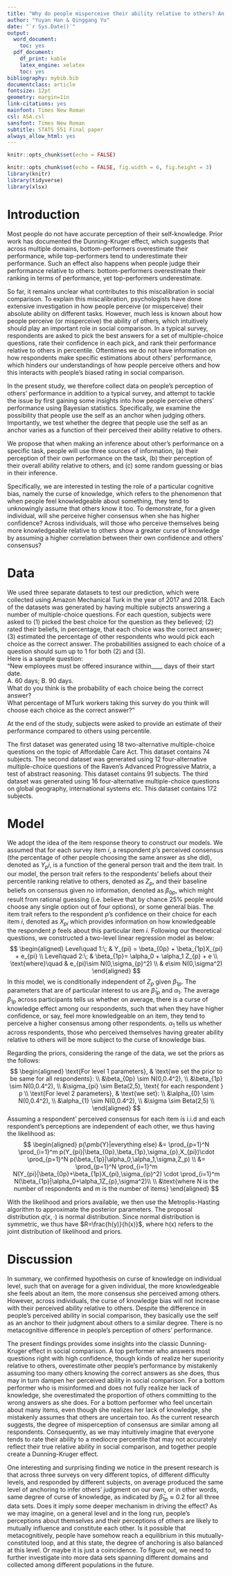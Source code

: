 ```yaml
---
title: "Why do people misperceive their ability relative to others? An examination using Bayesian statistics"
author: "Yuyan Han & Qinggang Yu"
date: "`r Sys.Date()`"
output:
  word_document:
    toc: yes
  pdf_document:
    df_print: kable
    latex_engine: xelatex
    toc: yes
bibliography: mybib.bib
documentclass: article
fontsize: 12pt
geometry: margin=1in
link-citations: yes
mainfont: Times New Roman
csl: ASA.csl
sansfont: Times New Roman
subtitle: STATS 551 Final paper
always_allow_html: yes
---
```


\pagebreak

```r
knitr::opts_chunk$set(echo = FALSE)
```

```r
knitr::opts_chunk$set(echo = FALSE, fig.width = 6, fig.height = 3)
library(knitr)
library(tidyverse)
library(xlsx)
```

# Introduction

Most people do not have accurate perception of their self-knowledge. Prior work has documented the Dunning-Kruger effect, which suggests that across multiple domains, bottom-performers overestimate their performance, while top-performers tend to underestimate their performance. Such an effect also happens when people judge their performance relative to others: bottom-performers overestimate their ranking in terms of performance, yet top-performers underestimate. 

So far, it remains unclear what contributes to this miscalibration in social comparison. To explain this miscalibration, psychologists have done extensive investigation in how people perceive (or misperceive) their absolute ability on different tasks. However, much less is known about how people perceive (or misperceive) the ability of others, which intuitively should play an important role in social comparison. In a typical survey, respondents are asked to pick the best answers for a set of multiple-choice questions, rate their confidence in each pick, and rank their performance relative to others in percentile. Oftentimes we do not have information on how respondents make specific estimations about others’ performance, which hinders our understandings of how people perceive others and how this interacts with people's biased rating in social comparison.    

In the present study, we therefore collect data on people's perception of others' performance in addition to a typical survey, and attempt to tackle the issue by first gaining some insights into how people perceive others' performance using Bayesian statistics. Specifically, we examine the possibility that people use the self as an anchor when judging others. Importantly, we test whether the degree that people use the self as an anchor varies as a function of their perceived their ability relative to others.  

We propose that when making an inference about other's performance on a specific task, people will use three sources of information, (a) their perception of their own performance on the task, (b) their perception of their overall ability relative to others, and (c) some random guessing or bias in their inference.  

Specifically, we are interested in testing the role of a particular cognitive bias, namely the curse of knowledge, which refers to the phenomenon that when people feel knowledgeable about something, they tend to unknowingly assume that others know it too. To demonstrate, for a given individual, will she perceive higher consensus when she has higher confidence? Across individuals, will those who perceive themselves being more knowledgeable relative to others show a greater curse of knowledge by assuming a higher correlation between their own confidence and others' consensus?


# Data

We used three separate datasets to test our prediction, which were collected using Amazon Mechanical Turk in the year of 2017 and 2018. Each of the datasets was generated by having multiple subjects answering a number of multiple-choice questions. For each question, subjects were asked to (1) picked the best choice for the question as they believed; (2) rated their beliefs, in percentage, that each choice was the correct answer; (3) estimated the percentage of other respondents who would pick each choice as the correct answer. The probabilities assigned to each choice of a question should sum up to 1 for both (2) and (3).  
Here is a sample question:  
“New employees must be offered insurance within____ days of their start date.  
A. 60 days; B. 90 days.  
What do you think is the probability of each choice being the correct answer?  
What percentage of MTurk workers taking this survey do you think will choose each choice as the correct answer?”  

At the end of the study, subjects were asked to provide an estimate of their performance compared to others using percentile. 

The first dataset was generated using 18 two-alternative multiple-choice questions on the topic of Affordable Care Act. This dataset contains 74 subjects. The second dataset was generated using 12 four-alternative multiple-choice questions of the Raven’s Advanced Progressive Matrix, a test of abstract reasoning. This dataset contains 91 subjects. The third dataset was generated using 16 four-alternative multiple-choice questions on global geography, international systems etc. This dataset contains 172 subjects.

# Model

We adopt the idea of the item response theory to construct our models. We assumed that for each survey item $i$, a respondent $p$'s perceived consensus (the percentage  of other people choosing the same answer as she did), denoted as $Y_pi$, is a function of the general person trait and the item trait. In our model, the person trait refers to the respondents' beliefs about their percentile ranking relative to others, denoted as $Z_p$, and their baseline beliefs on consensus given no information, denoted as $\beta_{0p}$, which might result from rational guessing (i.e. believe that by chance 25% people would choose any single option out of four options), or some general bias. The item trait refers to the respondent $p$'s confidence on their choice for each item $i$, denoted as $X_{pi}$ which provides information on how knowledgeable the respondent $p$ feels about this particular item $i$.  Following our theoretical questions, we constructed a two-level linear regression model as below:   
$$
\begin{aligned}
Level\quad 1:\; & Y_{pi} = \beta_{0p} + \beta_{1p}X_{pi} + e_{pi} \\
Level\quad 2:\; & \beta_{1p}= \alpha_0 + \alpha_1 Z_{p} + e  \\
\text{where}\quad & e_{pi}\sim N(0,\sigma_{p}^2) \\
& e\sim N(0,\sigma^2)
\end{aligned}
$$
In this model, we is conditionally independent of $Z_p$ given $\beta_{1p}$. The parameters that are of particular interest to us are $\bar{\beta}_{1p}$ and $\alpha_1$. The average $\beta_{1p}$ across participants tells us whether on average, there is a curse of knowledge effect among our respondents, such that when they have higher confidence, or say, feel more knowledgeable on an item, they tend to perceive a higher consensus among other respondents. $\alpha_1$ tells us whether across respondents, those who perceived themselves having greater ability relative to others will be more subject to the curse of knowledge bias.

Regarding the priors, considering the range of the data, we set the priors as the follows:
$$
\begin{aligned}
\text{For level 1 parameters}, & \text{we set the prior to be same for all respondents}: \\
&\beta_{0p} \sim N(0,0.4^2), \\
&\beta_{1p} \sim N(0,0.4^2), \\
&\sigma_{pi} \sim Beta(2,5), \text{ for each respondent } p \\
\text{For level 2 parameters}, & \text{we set}: \\
&\alpha_{0} \sim N(0,0.4^2), \\
&\alpha_{1} \sim N(0,0.4^2), \\
&\sigma \sim Beta(2,5) \\
\end{aligned}
$$
Assuming a respondent' perceived consensus for each item is i.i.d and each respondent's perceptions are independent of each other, we thus having the likelihood as:
$$
\begin{aligned}
p(\pmb{Y}|everything else) &= \prod_{p=1}^N \prod_{i=1}^m p(Y_{pi}|\beta_{0p},\beta_{1p},\sigma_{p},X_{pi})\cdot 
\prod_{p=1}^N p(\beta_{1p}|\alpha_0,\alpha_1,\sigma,Z_p) \\
&= \prod_{p=1}^N \prod_{i=1}^m N(Y_{pi}|\beta_{0p}+\beta_{1p}X_{pi},\sigma_{ip}^2) \cdot
\prod_{i=1}^m N(\beta_{1p}|\alpha_0+\alpha_1Z_{p},\sigma^2)\\
\\
&\text{where N is the number of respondents and m is the number of items}
\end{aligned}
$$

With the likelihood and priors available, we then use the Metroplis-Hasting algorithm to approximate the posterior parameters. The proposal distribution $q(x,\cdot)$ is normal distribution. Since normal distribution is symmetric, we thus have $R=\frac{h(y)}{h(x)}$, where h(x) refers to the joint distribution of likelihood and priors.  




# Discussion
In summary, we confirmed hypothesis on curse of knowledge on individual level, such that on average for a given individual, the more knowledgeable she feels about an item, the more consensus she perceived among others. However, across individuals, the curse of knowledge bias will not increase with their perceived ability relative to others. Despite the difference in people's perceived ability in social comparison, they basically use the self as an anchor to their judgment about others to a similar degree. There is no metacognitive difference in people's perception of others' performance. 

The present findings provides some insights into the classic Dunning-Kruger effect in social comparison. A top performer who answers most questions right with high confidence, though kinds of realize her superiority relative to others, overestimate other people's performance by mistakenly assuming too many others knowing the correct answers as she does, thus may in turn dampen her perceived ability in social comparison. For a bottom performer who is misinformed and does not fully realize her lack of knowledge, she overestimated the proportion of others committing to the wrong answers as she does. For a bottom performer who feel uncertain about many items, even though she realizes her lack of knowledge, she mistakenly assumes that others are uncertain too. As the current research suggests, the degree of misperception of consensus are similar among all respondents. Consequently, as we may intuitively imagine that everyone tends to rate their ability to a mediocre percentile that may not accurately reflect their true relative ability in social comparison, and together people create a Dunning-Kruger effect. 

One interesting and surprising finding we notice in the present research is that across three surveys on very different topics, of different difficulty levels, and responded by different subjects, on average produced the same level of anchoring to infer others' judgment on our own, or in other words, same degree of curse of knowledge, as indicated by $\bar{\beta}_{1p} \approx 0.2$ for all three data sets. Does it imply some deeper mechanism in driving the effect? As we may imagine, on a general level and in the long run, people's perceptions about themselves and their perceptions of others are likely to mutually influence and constitute each other. Is it possible that metacognitively, people have somehow reach a equilibrium in this mutually-constituted loop, and at this state, the degree of anchoring is also balanced at this level. Or maybe it is just a coincidence. To figure out, we need to further investigate into more data sets spanning different domains and collected among different populations in the future.
